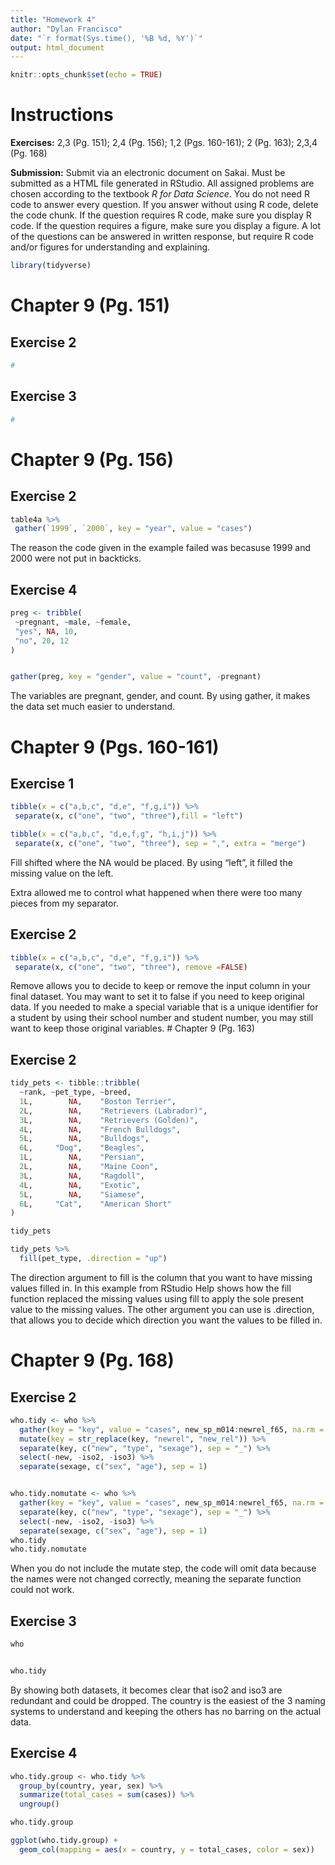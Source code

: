 ```yaml
---
title: "Homework 4"
author: "Dylan Francisco"
date: "`r format(Sys.time(), '%B %d, %Y')`"
output: html_document
---
```


```r
knitr::opts_chunk$set(echo = TRUE)
```

# Instructions

**Exercises:**  2,3 (Pg. 151); 2,4 (Pg. 156); 1,2 (Pgs. 160-161); 2 (Pg. 163); 2,3,4 (Pg. 168)

**Submission:** Submit via an electronic document on Sakai. Must be submitted as a HTML file generated in RStudio. All assigned problems are chosen according to the textbook *R for Data Science*. You do not need R code to answer every question. If you answer without using R code, delete the code chunk. If the question requires R code, make sure you display R code. If the question requires a figure, make sure you display a figure. A lot of the questions can be answered in written response, but require R code and/or figures for understanding and explaining.

```r
library(tidyverse)
```

# Chapter 9 (Pg. 151)

##  Exercise 2
```r
#
```

##  Exercise 3
```r
#
```

# Chapter 9 (Pg. 156)

##  Exercise 2
```r
table4a %>%
 gather(`1999`, `2000`, key = "year", value = "cases")
```
The reason the code given in the example failed was becasuse 1999 and 2000 were not put in backticks.


##  Exercise 4
```r
preg <- tribble(
 ~pregnant, ~male, ~female,
 "yes", NA, 10,
 "no", 20, 12
)


gather(preg, key = "gender", value = "count", -pregnant)

```

The variables are pregnant, gender, and count. By using gather, it makes the data set much easier to understand.

# Chapter 9 (Pgs. 160-161)

##  Exercise 1
```r
tibble(x = c("a,b,c", "d,e", "f,g,i")) %>%
 separate(x, c("one", "two", "three"),fill = "left")

tibble(x = c("a,b,c", "d,e,f,g", "h,i,j")) %>%
 separate(x, c("one", "two", "three"), sep = ",", extra = "merge")
```

Fill shifted where the NA would be placed. By using "left", it filled the missing value on the left.

Extra allowed me to control what happened when there were too many pieces from my separator. 

##  Exercise 2
```r
tibble(x = c("a,b,c", "d,e", "f,g,i")) %>%
 separate(x, c("one", "two", "three"), remove =FALSE)

```

Remove allows you to decide to keep or remove the input column in your final dataset. You may want to set it to false if you need to keep original data. If you needed to make a special variable that is a unique identifier for a student by using their school number and student number, you may still want to keep those original variables.
# Chapter 9 (Pg. 163)

##  Exercise 2
```r
tidy_pets <- tibble::tribble(
  ~rank, ~pet_type, ~breed,
  1L,        NA,    "Boston Terrier",
  2L,        NA,    "Retrievers (Labrador)",
  3L,        NA,    "Retrievers (Golden)",
  4L,        NA,    "French Bulldogs",
  5L,        NA,    "Bulldogs",
  6L,     "Dog",    "Beagles",
  1L,        NA,    "Persian",
  2L,        NA,    "Maine Coon",
  3L,        NA,    "Ragdoll",
  4L,        NA,    "Exotic",
  5L,        NA,    "Siamese",
  6L,     "Cat",    "American Short"
)

tidy_pets

tidy_pets %>%
  fill(pet_type, .direction = "up")
```

The direction argument to fill is the column that you want to have missing values filled in. In this example from RStudio Help shows how the fill function replaced the missing values using fill to apply the sole present value to the missing values. The other argument you can use is .direction, that allows you to decide which direction you want the values to be filled in.

# Chapter 9 (Pg. 168)

##  Exercise 2
```r
who.tidy <- who %>%
  gather(key = "key", value = "cases", new_sp_m014:newrel_f65, na.rm = TRUE) %>%
  mutate(key = str_replace(key, "newrel", "new_rel")) %>%
  separate(key, c("new", "type", "sexage"), sep = "_") %>%
  select(-new, -iso2, -iso3) %>%
  separate(sexage, c("sex", "age"), sep = 1)


who.tidy.nomutate <- who %>%
  gather(key = "key", value = "cases", new_sp_m014:newrel_f65, na.rm = TRUE) %>%
  separate(key, c("new", "type", "sexage"), sep = "_") %>%
  select(-new, -iso2, -iso3) %>%
  separate(sexage, c("sex", "age"), sep = 1)
who.tidy
who.tidy.nomutate

```

When you do not include the mutate step, the code will omit data because the names were not changed correctly, meaning the separate function could not work.

##  Exercise 3
```r
who


who.tidy

```

By showing both datasets, it becomes clear that iso2 and iso3 are redundant and could be dropped. The country is the easiest of the 3 naming systems to understand and keeping the others has no barring on the actual data.

##  Exercise 4
```r
who.tidy.group <- who.tidy %>% 
  group_by(country, year, sex) %>% 
  summarize(total_cases = sum(cases)) %>% 
  ungroup()

who.tidy.group

ggplot(who.tidy.group) +
  geom_col(mapping = aes(x = country, y = total_cases, color = sex))
```

